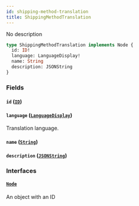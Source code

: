 ```yaml
---
id: shipping-method-translation
title: ShippingMethodTranslation
---
```



No description

```graphql
type ShippingMethodTranslation implements Node {
  id: ID!
  language: LanguageDisplay!
  name: String
  description: JSONString
}
```


### Fields

#### `id` ([`ID`](../../../developer/api-reference/scalars/id))




#### `language` ([`LanguageDisplay`](../../../developer/api-reference/objects/language-display))

Translation language.


#### `name` ([`String`](../../../developer/api-reference/scalars/string))




#### `description` ([`JSONString`](../../../developer/api-reference/scalars/jsonstring))




### Interfaces

#### [`Node`](../../../developer/api-reference/interfaces/node) 

An object with an ID




